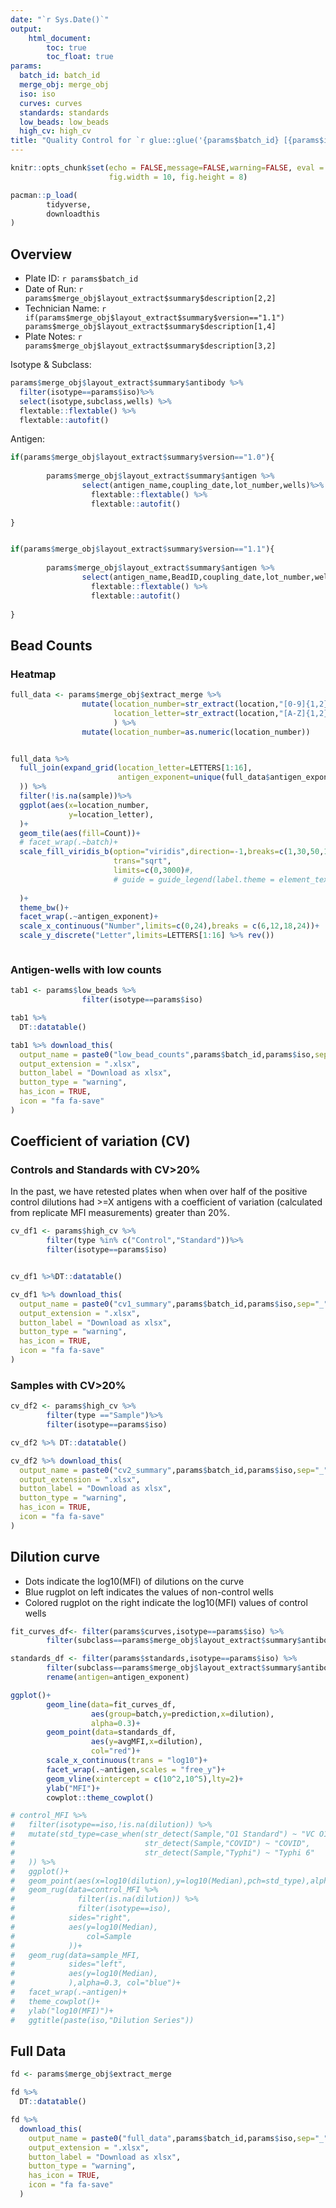 ```yaml
---
date: "`r Sys.Date()`"
output: 
    html_document: 
        toc: true
        toc_float: true
params:
  batch_id: batch_id 
  merge_obj: merge_obj
  iso: iso
  curves: curves
  standards: standards
  low_beads: low_beads
  high_cv: high_cv
title: "Quality Control for `r glue::glue('{params$batch_id} [{params$iso}]')`"
---
```


```r
knitr::opts_chunk$set(echo = FALSE,message=FALSE,warning=FALSE, eval = FALSE,
                      fig.width = 10, fig.height = 8)

pacman::p_load(
        tidyverse,
        downloadthis
)

```

## Overview

- Plate ID: `r params$batch_id` 
- Date of Run: `r params$merge_obj$layout_extract$summary$description[2,2]`
- Technician Name: `r if(params$merge_obj$layout_extract$summary$version=="1.1") params$merge_obj$layout_extract$summary$description[1,4]`
- Plate Notes: `r params$merge_obj$layout_extract$summary$description[3,2]`

Isotype & Subclass:

```r
params$merge_obj$layout_extract$summary$antibody %>%
  filter(isotype==params$iso)%>%
  select(isotype,subclass,wells) %>%
  flextable::flextable() %>%
  flextable::autofit()

```

Antigen:

```r

if(params$merge_obj$layout_extract$summary$version=="1.0"){
        
        params$merge_obj$layout_extract$summary$antigen %>%
                select(antigen_name,coupling_date,lot_number,wells)%>%
                  flextable::flextable() %>%
                  flextable::autofit()
                        
}


if(params$merge_obj$layout_extract$summary$version=="1.1"){
        
        params$merge_obj$layout_extract$summary$antigen %>%
                select(antigen_name,BeadID,coupling_date,lot_number,wells)%>%
                  flextable::flextable() %>%
                  flextable::autofit()
        
}

```


## Bead Counts

### Heatmap

```r
full_data <- params$merge_obj$extract_merge %>%
                mutate(location_number=str_extract(location,"[0-9]{1,2}"),
                       location_letter=str_extract(location,"[A-Z]{1,2}")
                       ) %>%
                mutate(location_number=as.numeric(location_number))


full_data %>%
  full_join(expand_grid(location_letter=LETTERS[1:16],
                        antigen_exponent=unique(full_data$antigen_exponent)
  )) %>%
  filter(!is.na(sample))%>% 
  ggplot(aes(x=location_number,
             y=location_letter),
  )+
  geom_tile(aes(fill=Count))+
  # facet_wrap(.~batch)+
  scale_fill_viridis_b(option="viridis",direction=-1,breaks=c(1,30,50,100,1000),
                       trans="sqrt",
                       limits=c(0,3000)#,
                       # guide = guide_legend(label.theme = element_text())
                       
  )+
  theme_bw()+
  facet_wrap(.~antigen_exponent)+
  scale_x_continuous("Number",limits=c(0,24),breaks = c(6,12,18,24))+
  scale_y_discrete("Letter",limits=LETTERS[1:16] %>% rev())



```


### Antigen-wells with low counts

```r

tab1 <- params$low_beads %>%
                filter(isotype==params$iso)

tab1 %>%
  DT::datatable()

tab1 %>% download_this(
  output_name = paste0("low_bead_counts",params$batch_id,params$iso,sep="_"),
  output_extension = ".xlsx",
  button_label = "Download as xlsx",
  button_type = "warning",
  has_icon = TRUE,
  icon = "fa fa-save"
)

```

## Coefficient of variation (CV)

### Controls and Standards with CV>20%

In the past, we have retested plates when when over half of the positive control dilutions had >=X antigens with a coefficient of variation (calculated from replicate MFI measurements) greater than 20%.

```r

cv_df1 <- params$high_cv %>%
        filter(type %in% c("Control","Standard"))%>%
        filter(isotype==params$iso)


cv_df1 %>%DT::datatable()

cv_df1 %>% download_this(
  output_name = paste0("cv1_summary",params$batch_id,params$iso,sep="_"),
  output_extension = ".xlsx",
  button_label = "Download as xlsx",
  button_type = "warning",
  has_icon = TRUE,
  icon = "fa fa-save"
)

```

### Samples with CV>20%

```r

cv_df2 <- params$high_cv %>%
        filter(type =="Sample")%>%
        filter(isotype==params$iso)

cv_df2 %>% DT::datatable()

cv_df2 %>% download_this(
  output_name = paste0("cv2_summary",params$batch_id,params$iso,sep="_"),
  output_extension = ".xlsx",
  button_label = "Download as xlsx",
  button_type = "warning",
  has_icon = TRUE,
  icon = "fa fa-save"
)

```


## Dilution curve

- Dots indicate the log10(MFI) of dilutions on the curve
- Blue rugplot on left indicates the values of non-control wells
- Colored rugplot on the right indicate the log10(MFI) values of control wells

```r

fit_curves_df<- filter(params$curves,isotype==params$iso) %>%
        filter(subclass==params$merge_obj$layout_extract$summary$antibody$subclass)

standards_df <- filter(params$standards,isotype==params$iso) %>%
        filter(subclass==params$merge_obj$layout_extract$summary$antibody$subclass) %>%
        rename(antigen=antigen_exponent)

ggplot()+
        geom_line(data=fit_curves_df,
                  aes(group=batch,y=prediction,x=dilution),
                  alpha=0.3)+
        geom_point(data=standards_df,
                  aes(y=avgMFI,x=dilution),
                  col="red")+
        scale_x_continuous(trans = "log10")+
        facet_wrap(.~antigen,scales = "free_y")+
        geom_vline(xintercept = c(10^2,10^5),lty=2)+
        ylab("MFI")+
        cowplot::theme_cowplot()

```


```r

# control_MFI %>%
#   filter(isotype==iso,!is.na(dilution)) %>%
#   mutate(std_type=case_when(str_detect(Sample,"O1 Standard") ~ "VC O1",
#                             str_detect(Sample,"COVID") ~ "COVID",
#                             str_detect(Sample,"Typhi") ~ "Typhi 6"
#   )) %>%
#   ggplot()+
#   geom_point(aes(x=log10(dilution),y=log10(Median),pch=std_type),alpha=0.3)+
#   geom_rug(data=control_MFI %>%
#              filter(is.na(dilution)) %>%
#              filter(isotype==iso),
#            sides="right",
#            aes(y=log10(Median),
#                col=Sample
#            ))+
#   geom_rug(data=sample_MFI,
#            sides="left",
#            aes(y=log10(Median),
#            ),alpha=0.3, col="blue")+
#   facet_wrap(.~antigen)+
#   theme_cowplot()+
#   ylab("log10(MFI)")+
#   ggtitle(paste(iso,"Dilution Series"))


```



## Full Data

```r

fd <- params$merge_obj$extract_merge

fd %>%
  DT::datatable()

fd %>%
  download_this(
    output_name = paste0("full_data",params$batch_id,params$iso,sep="_"),
    output_extension = ".xlsx",
    button_label = "Download as xlsx",
    button_type = "warning",
    has_icon = TRUE,
    icon = "fa fa-save"
  )
```



